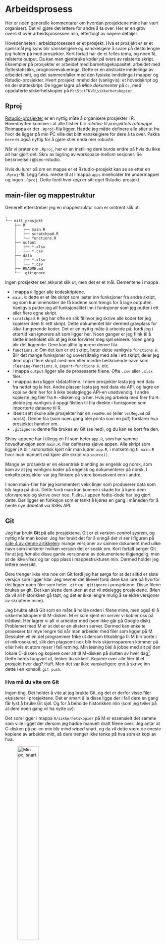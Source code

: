 # Arbeidsprosess {#arbeidsprosess}

Her er noen generelle kommentarer om hvordan prosjektene mine har vært organisert. Det vil gjøre det lettere for andre å ta over. Her er en grov oversikt over arbeidsprosessen min, etterfulgt av nøyere detaljer

Hovedenheten i arbeidsprosessen er et prosjekt. Hva et prosjekt er er et spørsmål jeg syns blir vanskeligere og vanskeligere å svare på desto lengre jeg holder på med prosjekter. Kort fortalt har de et felles tema, og noen få, relaterte output. Da kan man gjenbruke koder på tvers av relaterte skript. Eksempler på prosjekter er arbeidet med barnehagekapasitet, arbeidet med flyttestatistikk, prognoseevalueringa. Dette er en abstrakte inndelinga av arbeidet mitt, og det sammenfaller med den fysiske inndelinga i mapper og Rstudio-prosjekter. Hvert prosjekt inneholder (vanligvis): et hovedskript og en del støtteskript. De ligger lagra på *Mine dokumenter* på `C:`, med oppdaterte sikkerhetskopier på `M:\StatTK\R\sikkerhetskopier`.

## Rproj

[Rstudio-prosjekter](https://support.posit.co/hc/en-us/articles/200526207-Using-RStudio-Projects) er en nyttig måte å organisere prosjekter i R. Hovednytten kommer i at alle filstier blir *relative til prosjektets rotmappe*. Rotmappa er der `.Rproj`-fila ligger. Hadde jeg måtte definere alle stier ut fra hvor de ligger på *min* PC ville det blitt vanskelgiere for dere å ta over. Pakka `here` er også nyttig for å gjøre stier enda mer robuste.

Når vi prater om `.Rproj`, her er en instilling dere burde endre på hvis du ikke alt har gjort det: Skru av lagring av workspace mellom sesjoner. Se beskrivelse i @sec-rstudio.

Hvis du lurer på om en mappe er et Rstudio-prosjekt kan se se etter en `.Rproj`-fil. Legg f.eks. merke til at i mappa `apps` inneholder tre undermapper og ingen `.Rproj`. Dette fordi hver *app* er sitt eget Rstudio-prosjekt. 

## main-filer og mappestruktur

Generelt etterstreber jeg en mappestruktur som er omtrent slik ut:

```
.
└── mitt_prosjekt
    ├── R
    │   ├── main.R
    │   ├── scratchpad.R
    │   └── functions.R
    ├── output
    │   ├── *.xlsx
    │   └── *.csv
    ├── data
    │   ├── *.xlsx
    │   └── *.csv
    ├── README.md
    └── .gitignore
```

Ingen prosjekter ser akkurat slik ut, men det er et mål. Elementene i mappa:

- I mappa `R` ligger alle kodeskriptene.
- `main.R`: dette er et lite skript som laster inn funksjoner fra andre skript, og som kun inneholder de få kodene som trengs for å lage outputen. Vanligvis putter jeg all funksjonalitet inn i funksjoner som jeg putter i ett eller flere egne skript. 
- `scratchpad.R`: jeg har ofte en slik fil hvor jeg skrive alle koder før jeg kopierer dem til rett skript. Dette dokumentet blir dermed gravplass for ikke-fungerende koder. Det er en nyttig måte å arbeide på, fordi jeg i ettertid kan ignorere alt som ligger her. Noen ganger er jeg flink til å slette inneholdet slik at jeg ikke forvirrer meg sjøl seinere. Noen gang blir det liggende. Dere kan alltid ignorere denne fila. 
- `functions.R`: Om det kun er ett skript, heter dette vanligvis `functions.R`.  Blir det mange funksjoner og uoversiktelig med alle i ett skript, deler jeg dem opp i flere skript med mer eller mindre beskrivende navn som `cleaning-functions.R`, `import-functions.R`, etc.
- I mappa `output` ligger alle de prosesserte filene. Ofte `.csv` eller `.xlsx` filer. 
- I mapppa `data` ligger rådatafilene. I noen prosjekter lasta jeg ned data fra nettet og la her. Andre plasser lasta jeg ned data via API, og lagre en kopi av dem her for å ikke beslaglegge API-en unødvendig. I andre kopierte jeg filer fra `M:`-disken og la her. Hvis jeg arbeida med filer fra `M:` pleide jeg vanligvis å oppgi filstien til fila direkte i funksjonen som importerte dataene til R.
- Ideelt sett skulle alle prosjekter har en `readMe.md` (eller `lesMeg.md` på norsk). Denne fila (som noen gang blei printa som en pdf) forklarer hva prosjektet handler om. 
- `.gitignore`: denne fila brukes av Git (se ned), og du kan se bort fra den.


Shiny-appene har i tillegg en fil som heter `app.R`, som har samme hovedfunksjon som `main.R`. Her defineres sjølve appen. Alle skript som ligger i `R` blir automatisk kjørt når man kjører `app.R`, i motsetning til `main.R` hvor man manuelt må kjøre alle skript via `source()`.

Mange av prosjekta er en eksentrisk blanding av engelsk og norsk, som kom av at jeg vanligvis koder på engelsk og dokumenterer på norsk. I enkelte prosjekter var jeg flinkere på være konsekvent enn i andre. 

I noen main-filer har jeg kommentert vekk linjer som produserer data som blir lagra på disk. Dette fordi man kan komme i skade for å kjøre dem uforvarende og skrive over noe. F.eks. i appen fodte-dode har jeg gjort dette. Der ligger en funksjon som er tenkt å kjøres en gang i måneden for å hente nye dødetall via SSBs API.
 
## Git

Jeg har brukt **Git** på alle prosjektene. Git er et *version-control system*, og nyttig når man koder. Jeg har brukt det for å unngå det vi ser i figuren på [side 4 av denne artikkelen](https://peerj.com/preprints/3159v2/): mange versjoner av samme dokument med ulike navn som indikerer hvilken versjon det er snakk om. Kort fortalt sørger Git for at jeg *har* alle disse gamle versjonene av dokumentene tilgjengelig, men at de ikke *vises* og tar opp plass i mappestrukturen min. Dermed holder jeg lettere oversikt. 

Dere trenger ikke vite noe om Git fordi jeg har sørga for at det alltid er siste versjon som ligger klar. Jeg nevner det likevel fordi dere kan lure på hvorfor det ligger noen filer som heter `.git` og `.gitignore` i prosjektene. Disse filene brukes av git. Det kan slette dem uten at det vil ødelegge prosjektene. (Men da vil all historikken gå tapt, og det er ikke lengre mulig å se eldre versjoner av skriptene mine). 

Jeg brukte altså Git som en måte å holde orden i filene mine, men også til å sikkerhetskopiere til M-disken. M er som kjent en server vi kobler oss på trådløst. Her lagrer vi alt vi arbeider med (som ikke går på Google disk). Problemet med M er at det er en ekstern server. Dermed kan enkelte prosesser tar mye lengre tid når man arbeider med filer som ligger på M. Dessuten vil en del programmer frike ut dersom tilkoblinga til M blir borte i et mikrosekund, slik den plagsomt nok blir hvis skjermspareren kommer på eller hvis et atom nyser i feil retning. Min løsning blei å jobbe med alt på den lokale C-disken og kopiere over alt til M-disken på slutten av hver dag[^1]. Dette høres tungvint ut, tenker du sikkert. Kopiere over alle filer til et prosjekt hver dag? Huff. Men det var ikke vanskeligere enn å skrive inn dette i en konsoll: `git push`.

[^1]: Jeg gjorde det ikke hver dag.

### Hva må du vite om Git

Ingen ting. Det holder å vite at jeg brukte Git, og det er derfor visse filer eksisterer i prosjektene. Det er smart å la disse ligge der i fall dere en gang får lyst å bruke Git sjøl. Og for å beholde historikken min (som jeg tviler på at dere noen gang vil ha nytte av). 

Det som ligger i mappa `R/sikkerhetskopier` på M er essensielt det samme som ville ligget der dersom jeg hadde manuelt dratt filene over. Jeg antar at C-disken på pc-en min blir *mind wiped* snart, og da vil dette være de eneste kopiene av arbeidet mitt, så dere trenger ikke tenke på hva som er kopi av hva. 

![Min pc, snart.](img/mind-wipe.jpg){width=40%}

## Lagringslokasjon

Som jeg nevnt over arbeida jeg på den lokale C-disken, og opprettholdt sikkerhetskopier på M. For å utbrodere litt på dette: Noen ganger er det vanskelig å arbeide på filer direkte på en ekstern server. Det er ikke helt kosekvent hvordan dette utarter seg. I arbeidet med flytterater skal jeg skrive en excelfil til M-disken. Dette tar flere minutter. Å skrive den til C-disken tar ett sekund. Og å kopiere fra C til M tar sekunder. Dermed er det kjappere å skrive fila til C og så kopiere den til M. R lar oss manipulere filer direkte. Så i denne koden har jeg lagd en funksjon som kopierer det vi trenger fra M til C, og kopierer det ferdige produktet tilbake til M fra C. Vi kan gjøre dette relativt sømløst, slik at brukeren ikke trenger å tenke på hvor filer er lagra. Så lenge vi sjøl har kontroll, så klart. 

Som nevnt tidligere over her og når pakka *here* omtales, i et prosjekt er alle filstier relative til prosjektets rotmappe. Dermed vil det ikke oppstå noen problemer når det kommer til filer *som ligger i en undermappe av prosjektet*. F.eks. legger jeg som nevnt datafiler i mappa *data*. Uansett hvor du kopierer et prosjekt til, så lenge du åpner prosjektet i Rstudio skal disse lenkene fungere (til og med om du åpner dem på en pc med macOS!). Noen filer vi bruker ligger på M. Her er det viktig at disse filstiene bevares eller oppdateres. 

På statistikkmappene er det en konvensjon at filer med datasett er navngitt etter datoen de blei laga. Det vil si at folkemengdefila jeg henviser til i skriptet fra mars 2023 ikke er den oppdaterte folkemengdefila i mai 2024. Her må man gå inn og oppdatere koden med nytt navn. Hvis man føler seg fancy kan man lage en funksjon som gjetter seg fram til hva som er den nyeste versjonen av en fil. 

## Functional programming

Jeg har etterstreba et paradigme som kalles *functional programming*. Dette er en programmeringsstil hvor vi fokuserer på funksjoner som gjør alt av endringer på data. Resultatet er lettere å lese, forstå og debugge. Les mer om det i [Modern R with the tidyverse](http://modern-rstats.eu/functional-programming.html). I praksis vil det si at jeg putter funksjoner sammen i andre funksjoner som jeg gir beskrivende navn. Dette gjør det lettere å gruppere sammen databehandlingsfunksjoner. Og dermed også å putte funksjoner i ulike skriptfiler. Jeg bytta nylig til denne praksisen, etter å tidligere ha arbeida med meterlange skript hvor objekter opprettes, endres, slettes, transformeres og lagres om hverandre. Så langt syns jeg dette er en stor forbedring. Utfordringa er å finne en god balanse mellom hvor mange skript man skal lage, og hvor mange delfunksjoner man trenger. Du vil se at jeg er inkonsekvent i de ulike prosjekta mine. Her finnes heller ingen *one size fits all*. Små prosjekter trenger ikke mer enn en `main.R`-fil. Store prosjekter kan ha mange skript fordelt over flere mapper.

